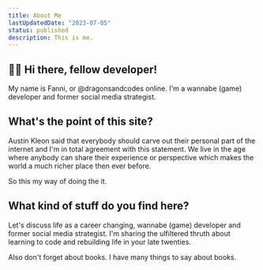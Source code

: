 ```yaml
---
title: About Me
lastUpdatedDate: "2023-07-05"
status: published
description: This is me.
---
```


## 👩‍💻 Hi there, fellow developer!

My name is Fanni, or @dragonsandcodes online. I'm a wannabe (game) developer and former social media strategist.

## What's the point of this site?

Austin Kleon said that everybody should carve out their personal part of the internet and I'm in total agreement with this statement. We live in the age where anybody can share their experience or perspective which makes the world a much richer place then ever before.

So this my way of doing the it.

## What kind of stuff do you find here?

Let's discuss life as a career changing, wannabe (game) developer and former social media strategist. I'm sharing the ulfiltered thruth about learning to code and rebuilding life in your late twenties.

Also don't forget about books. I have many things to say about books.
